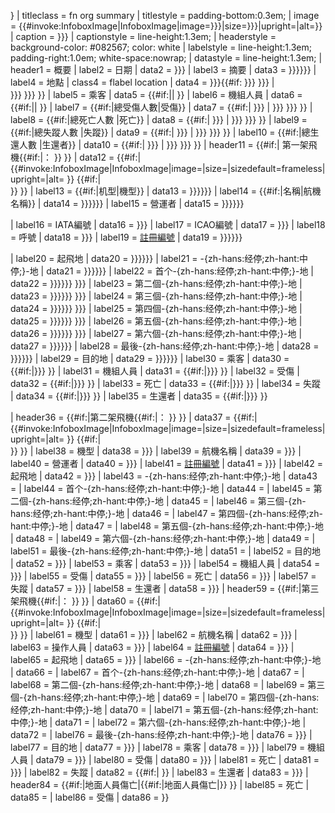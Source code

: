 {{Infobox
| bodyclass   = vcard vevent
| title       = {{{name|{{{Name|<includeonly>{{PAGENAMEBASE}}</includeonly>}}} }}}
| titleclass  = fn org summary
| titlestyle  = padding-bottom:0.3em;
| image       = {{#invoke:InfoboxImage|InfoboxImage|image={{{image|{{{Crash image|}}}}}}|size={{{image_size|{{{size|}}}}}}|upright={{{image_upright|1}}}|alt={{{alt|}}}}}
| caption     = {{{caption|{{{Image caption|}}} }}}
| captionstyle = line-height:1.3em;
| headerstyle = background-color: #082567; color: white
| labelstyle  = line-height:1.3em; padding-right:1.0em; white-space:nowrap;
| datastyle   = line-height:1.3em;
| header1     = <includeonly>{{{occurrence_type|}}}概要</includeonly>
| label2      = 日期
| data2       = {{{Date|{{{date|}}} }}}
| label3      = 摘要
| data3       = {{{summary|{{{Type|{{{type|}}}}}}}}}
| label4      = 地點
| class4      = flabel location
| data4       = {{{Site|{{{site|}}} }}}{{#if:{{{Coordinates|{{{coordinates|{{{coords|}}} }}} }}} |<br />{{{Coordinates|{{{coordinates|{{{coords}}} }}} }}} }}
| label5      = 乘客
| data5       = {{#if:{{{plane2_type|}}}{{{Aircraft Type2|}}}||{{{Passengers|}}}{{{plane1_passengers|}}}{{{passengers|}}} }}
| label6      = 機組人員
| data6       = {{#if:{{{plane2_type|}}}{{{Aircraft Type2|}}}||{{{Crew|}}}{{{plane1_crew|}}}{{{crew|}}} }}
| label7      = {{#if:{{{plane2_type|}}}{{{Aircraft Type2|}}}|總受傷人數|受傷}}
| data7       = {{#if:{{{plane2_type|}}}{{{Aircraft Type2|}}}| {{{Total injuries|{{{total_injuries|}}}}}} | {{{Injuries|{{{plane1_injuries|{{{injuries|}}} }}} }}} }}
| label8      = {{#if:{{{plane2_type|}}}{{{Aircraft Type2|}}}|總死亡人數 |死亡}}
| data8       = {{#if:{{{plane2_type|}}}{{{Aircraft Type2|}}}| {{{Total fatalities|{{{total_fatalities|}}}}}} | {{{Fatalities|{{{plane1_fatalities|{{{fatalities|}}} }}} }}} }}
| label9      = {{#if:{{{plane2_type|}}}{{{Aircraft Type2|}}}|總失蹤人數 |失蹤}}
| data9       = {{#if:{{{plane2_type|}}}{{{Aircraft Type2|}}}| {{{Total missing|{{{total_missing|}}}}}} | {{{Missing|{{{plane1_missing|{{{missing|}}} }}} }}} }}
| label10      = {{#if:{{{plane2_type|}}}{{{Aircraft Type2|}}}|總生還人數 |生還者}}
| data10       = {{#if:{{{plane2_type|}}}{{{Aircraft Type2|}}}| {{{Total survivors|{{{total_survivors|}}}}}} |{{{Survivors|{{{plane1_survivors|{{{survivors|}}} }}} }}} }}
| header11    = {{#if:{{{plane2_type|}}}{{{Aircraft Type2|}}}| 第一架飛機{{#if:{{{Aircraft1|}}}|：{{{Aircraft1|}}} }} }}
| data12      = {{#if:{{{plane1_image|}}}|{{#invoke:InfoboxImage|InfoboxImage|image={{{plane1_image|}}}|size={{{plane1_image_size|}}}|sizedefault=frameless|upright={{{plane1_image_upright|1}}}|alt={{{plane1_alt|}}} }} {{#if:{{{plane1_caption|}}}|<br/>{{{plane1_caption}}} }} }}
| label13     = {{#if:{{{plane2_type|}}}{{{Aircraft Type2|}}}|机型|機型}}
| data13      = {{{Aircraft Type|{{{aircraft_type|{{{plane1_type|}}}}}}}}}
| label14     = {{#if:{{{plane2_type|}}}{{{Aircraft Type2|}}}|名稱|航機名稱}}
| data14      = {{{Ship name|{{{aircraft_name|{{{plane1_name|}}}}}}}}}
| label15     = 營運者
| data15      = {{{Operator|{{{operator|{{{plane1_operator|}}}}}}}}}

| label16    = IATA編號
| data16      = {{{IATA|{{{plane1_IATA|}}}}}}
| label17     = ICAO編號
| data17      = {{{ICAO|{{{plane1_ICAO|}}}}}}
| label18     = 呼號
| data18      = {{{callsign|{{{plane1_callsign|}}}}}}
| label19     = [[飛機註冊編號|註冊編號]]
| data19      = {{{Tail Number|{{{tail_number|{{{plane1_tailnum|}}}}}}}}}

| label20     = 起飛地
| data20     = {{{Origin|{{{origin|{{{plane1_origin|}}}}}}}}}
| label21     = -{zh-hans:经停;zh-hant:中停;}-地
| data21      = {{{Stopover|{{{stopover|{{{plane1_stopover|}}}}}}}}}
| label22     = 首个-{zh-hans:经停;zh-hant:中停;}-地
| data22     = {{{StopoverA|{{{Stopover0|{{{stopover0|{{{plane1_stopover0|}}}}}}}}} }}}
| label23     = 第二個-{zh-hans:经停;zh-hant:中停;}-地
| data23      = {{{StopoverB|{{{Stopover1|{{{stopover1|{{{plane1_stopover1|}}}}}}}}} }}}
| label24    = 第三個-{zh-hans:经停;zh-hant:中停;}-地
| data24      = {{{StopoverC|{{{Stopover2|{{{stopover2|{{{plane1_stopover2|}}}}}}}}} }}}
| label25     = 第四個-{zh-hans:经停;zh-hant:中停;}-地
| data25      = {{{StopoverD|{{{Stopover3|{{{stopover3|{{{plane1_stopover3|}}}}}}}}} }}}
| label26     = 第五個-{zh-hans:经停;zh-hant:中停;}-地
| data26      = {{{StopoverE|{{{Stopover4|{{{stopover4|{{{plane1_stopover4|}}}}}}}}} }}}
| label27     = 第六個-{zh-hans:经停;zh-hant:中停;}-地
| data27      = {{{Stopover5|{{{stopover5|{{{plane1_stopover5|}}}}}}}}}
| label28     = 最後-{zh-hans:经停;zh-hant:中停;}-地
| data28      = {{{Last stopover|{{{last_stopover|{{{plane1_laststopover|}}}}}}}}}
| label29     = 目的地
| data29      = {{{Destination|{{{destination|{{{plane1_destination|}}}}}}}}}
| label30     = 乘客
| data30      = {{#if:{{{plane2_type|}}}{{{Aircraft Type2|}}}|{{{Passengers1|{{{plane1_passengers|}}}}}} }}
| label31     = 機組人員
| data31      = {{#if:{{{plane2_type|}}}{{{Aircraft Type2|}}}|{{{Crew1|{{{plane1_crew|}}}}}} }}
| label32     = 受傷
| data32      = {{#if:{{{plane2_type|}}}{{{Aircraft Type2|}}}|{{{Injuries1|{{{plane1_injuries|}}}}}} }}
| label33     = 死亡
| data33      = {{#if:{{{plane2_type|}}}{{{Aircraft Type2|}}}|{{{Fatalities1|{{{plane1_fatalities|}}}}}} }}
| label34     = 失蹤
| data34      = {{#if:{{{plane2_type|}}}{{{Aircraft Type2|}}}|{{{Missing1|{{{plane1_missing|}}}}}} }}
| label35     = 生還者
| data35      = {{#if:{{{plane2_type|}}}{{{Aircraft Type2|}}}|{{{Survivors1|{{{plane1_survivors|}}}}}} }}

| header36    = {{#if:{{{plane2_type|}}}{{{Aircraft Type2|}}}|第二架飛機{{#if:{{{Aircraft2|}}}|：{{{Aircraft2|}}} }} }}
| data37      = {{#if:{{{plane2_image|}}}|{{#invoke:InfoboxImage|InfoboxImage|image={{{plane2_image|}}}|size={{{plane2_image_size|}}}|sizedefault=frameless|upright={{{plane2_image_upright|1}}}|alt={{{plane2_alt|}}} }} {{#if:{{{plane2_caption|}}}|<br/>{{{plane2_caption}}} }} }}
| label38     = 機型
| data38      = {{{Aircraft Type2|{{{plane2_type|}}}}}}
| label39     = 航機名稱
| data39      = {{{Ship name2|{{{plane2_name|}}} }}}
| label40     = 營運者
| data40      = {{{Operator2|{{{plane2_operator|}}} }}}
| label41     = [[飛機註冊編號|註冊編號]]
| data41      = {{{Tail Number2|{{{plane2_tailnum|}}} }}}
| label42     = 起飛地
| data42      = {{{Origin2|{{{plane2_origin|}}} }}}
| label43     = -{zh-hans:经停;zh-hant:中停;}-地
| data43      = {{{plane2_stopover|}}}
| label44     = 首个-{zh-hans:经停;zh-hant:中停;}-地
| data44      = {{{plane2_stopover0|}}}
| label45     = 第二個-{zh-hans:经停;zh-hant:中停;}-地
| data45      = {{{plane2_stopover1|}}}
| label46     = 第三個-{zh-hans:经停;zh-hant:中停;}-地
| data46      = {{{plane2_stopover2|}}}
| label47     = 第四個-{zh-hans:经停;zh-hant:中停;}-地
| data47      = {{{plane2_stopover3|}}}
| label48     = 第五個-{zh-hans:经停;zh-hant:中停;}-地
| data48      = {{{plane2_stopover4|}}}
| label49     = 第六個-{zh-hans:经停;zh-hant:中停;}-地
| data49      = {{{plane2_stopover5|}}}
| label51     = 最後-{zh-hans:经停;zh-hant:中停;}-地
| data51      = {{{plane2_laststopover|}}}
| label52     = 目的地
| data52      = {{{Destination2|{{{plane2_destination|}}} }}}
| label53     = 乘客
| data53      = {{{Passengers2|{{{plane2_passengers|}}} }}}
| label54     = 機組人員
| data54      = {{{Crew2|{{{plane2_crew|}}} }}}
| label55     = 受傷
| data55      = {{{Injuries2|{{{plane2_injuries|}}} }}}
| label56     = 死亡
| data56      = {{{Fatalities2|{{{plane2_fatalities|}}} }}}
| label57     = 失蹤
| data57      = {{{Missing2|{{{plane2_missing|}}} }}}
| label58     = 生還者
| data58      = {{{Survivors2|{{{plane2_survivors|}}} }}}
| header59    = {{#if:{{{plane3_type|}}}{{{Aircraft Type3|}}}|第三架飛機{{#if:{{{Aircraft3|}}}|：{{{Aircraft3|}}} }} }}
| data60      = {{#if:{{{plane3_image|}}}|{{#invoke:InfoboxImage|InfoboxImage|image={{{plane3_image|}}}|size={{{plane3_image_size|}}}|sizedefault=frameless|upright={{{plane3_image_upright|1}}}|alt={{{plane3_alt|}}} }} {{#if:{{{plane3_caption|}}}|<br/>{{{plane3_caption}}} }} }}
| label61     = 機型
| data61      = {{{Aircraft Type3|{{{plane3_type|}}}}}}
| label62     = 航機名稱
| data62      = {{{Ship name3|{{{plane3_name|}}}}}}
| label63     = 操作人員
| data63      = {{{Operator3|{{{plane3_operator|}}}}}}
| label64     = [[飛機註冊編號|註冊編號]]
| data64      = {{{Tail Number3|{{{plane3_tailnum|}}}}}}
| label65     = 起飛地
| data65      = {{{Origin3|{{{plane3_origin|}}}}}}
| label66     = -{zh-hans:经停;zh-hant:中停;}-地
| data66      = {{{plane3_stopover|}}}
| label67     = 首个-{zh-hans:经停;zh-hant:中停;}-地
| data67      = {{{plane3_stopover0|}}}
| label68     = 第二個-{zh-hans:经停;zh-hant:中停;}-地
| data68      = {{{plane3_stopover1|}}}
| label69     = 第三個-{zh-hans:经停;zh-hant:中停;}-地
| data69      = {{{plane3_stopover2|}}}
| label70     = 第四個-{zh-hans:经停;zh-hant:中停;}-地
| data70      = {{{plane3_stopover3|}}}
| label71     = 第五個-{zh-hans:经停;zh-hant:中停;}-地
| data71      = {{{plane3_stopover4|}}}
| label72     = 第六個-{zh-hans:经停;zh-hant:中停;}-地
| data72      = {{{plane3_stopover5|}}}
| label76     = 最後-{zh-hans:经停;zh-hant:中停;}-地
| data76      = {{{Last stopover3|{{{plane3_laststopover|}}}}}}
| label77     = 目的地
| data77      = {{{Destination3|{{{plane3_destination|}}}}}}
| label78     = 乘客
| data78      = {{{Passengers3|{{{plane3_passengers|}}} }}}
| label79     = 機組人員
| data79      = {{{Crew3|{{{plane3_crew|}}} }}}
| label80     = 受傷
| data80      = {{{Injuries3|{{{plane3_injuries|}}} }}}
| label81     = 死亡
| data81      = {{{Fatalities3|{{{plane3_fatalities|}}} }}}
| label82     = 失蹤
| data82      = {{#if:{{{plane3_type|}}}|{{{plane3_missing|}}} }}
| label83     = 生還者
| data83      = {{{Survivors3|{{{plane3_survivors|}}} }}}
| header84    = {{#if:{{{ground_fatalities|}}}|地面人員傷亡|{{#if:{{{ground_injuries|}}}|地面人員傷亡|}} }}
| label85     = 死亡
| data85      = {{{ground_fatalities|}}}
| label86     = 受傷
| data86      = {{{ground_injuries|}}}
}}<noinclude>
{{Documentation}}
<!-- add categories and interwikis to the /doc subpage, please, not here -->
</noinclude>